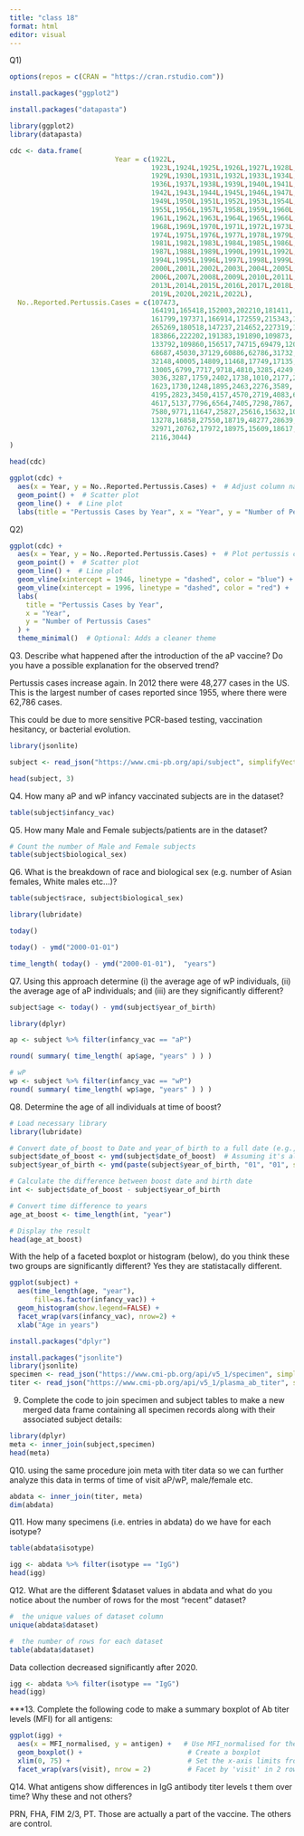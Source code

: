 ```yaml
---
title: "class 18"
format: html
editor: visual
---
```


Q1)

```r
options(repos = c(CRAN = "https://cran.rstudio.com"))
```

```r
install.packages("ggplot2")
```

```r
install.packages("datapasta")
```

```r
library(ggplot2)
library(datapasta)
```

```r
cdc <- data.frame(
                          Year = c(1922L,
                                   1923L,1924L,1925L,1926L,1927L,1928L,
                                   1929L,1930L,1931L,1932L,1933L,1934L,1935L,
                                   1936L,1937L,1938L,1939L,1940L,1941L,
                                   1942L,1943L,1944L,1945L,1946L,1947L,1948L,
                                   1949L,1950L,1951L,1952L,1953L,1954L,
                                   1955L,1956L,1957L,1958L,1959L,1960L,
                                   1961L,1962L,1963L,1964L,1965L,1966L,1967L,
                                   1968L,1969L,1970L,1971L,1972L,1973L,
                                   1974L,1975L,1976L,1977L,1978L,1979L,1980L,
                                   1981L,1982L,1983L,1984L,1985L,1986L,
                                   1987L,1988L,1989L,1990L,1991L,1992L,1993L,
                                   1994L,1995L,1996L,1997L,1998L,1999L,
                                   2000L,2001L,2002L,2003L,2004L,2005L,
                                   2006L,2007L,2008L,2009L,2010L,2011L,2012L,
                                   2013L,2014L,2015L,2016L,2017L,2018L,
                                   2019L,2020L,2021L,2022L),
  No..Reported.Pertussis.Cases = c(107473,
                                   164191,165418,152003,202210,181411,
                                   161799,197371,166914,172559,215343,179135,
                                   265269,180518,147237,214652,227319,103188,
                                   183866,222202,191383,191890,109873,
                                   133792,109860,156517,74715,69479,120718,
                                   68687,45030,37129,60886,62786,31732,28295,
                                   32148,40005,14809,11468,17749,17135,
                                   13005,6799,7717,9718,4810,3285,4249,
                                   3036,3287,1759,2402,1738,1010,2177,2063,
                                   1623,1730,1248,1895,2463,2276,3589,
                                   4195,2823,3450,4157,4570,2719,4083,6586,
                                   4617,5137,7796,6564,7405,7298,7867,
                                   7580,9771,11647,25827,25616,15632,10454,
                                   13278,16858,27550,18719,48277,28639,
                                   32971,20762,17972,18975,15609,18617,6124,
                                   2116,3044)
)
```

```r
head(cdc)
```

```r
ggplot(cdc) +
  aes(x = Year, y = No..Reported.Pertussis.Cases) +  # Adjust column names as needed
  geom_point() +  # Scatter plot
  geom_line() +  # Line plot
  labs(title = "Pertussis Cases by Year", x = "Year", y = "Number of Pertussis Cases")
```

Q2)

```r
ggplot(cdc) +
  aes(x = Year, y = No..Reported.Pertussis.Cases) +  # Plot pertussis cases by year
  geom_point() +  # Scatter plot
  geom_line() +  # Line plot
  geom_vline(xintercept = 1946, linetype = "dashed", color = "blue") +  # wP vaccine introduction
  geom_vline(xintercept = 1996, linetype = "dashed", color = "red") +   # aP vaccine switch
  labs(
    title = "Pertussis Cases by Year",
    x = "Year",
    y = "Number of Pertussis Cases"
  ) +
  theme_minimal()  # Optional: Adds a cleaner theme
```

Q3. Describe what happened after the introduction of the aP vaccine? Do you have a possible explanation for the observed trend?

Pertussis cases increase again. In 2012 there were 48,277 cases in the US. This is the largest number of cases reported since 1955, where there were 62,786 cases.

This could be due to more sensitive PCR-based testing, vaccination hesitancy, or bacterial evolution.

```r
library(jsonlite)
```

```r
subject <- read_json("https://www.cmi-pb.org/api/subject", simplifyVector = TRUE) 
```

```r
head(subject, 3)
```

Q4. How many aP and wP infancy vaccinated subjects are in the dataset?

```r
table(subject$infancy_vac)
```

Q5. How many Male and Female subjects/patients are in the dataset?

```r
# Count the number of Male and Female subjects
table(subject$biological_sex)
```

Q6. What is the breakdown of race and biological sex (e.g. number of Asian females, White males etc…)?

```r
table(subject$race, subject$biological_sex)
```

```r
library(lubridate)
```

```r
today()
```

```r
today() - ymd("2000-01-01")
```

```r
time_length( today() - ymd("2000-01-01"),  "years")
```

Q7. Using this approach determine (i) the average age of wP individuals, (ii) the average age of aP individuals; and (iii) are they significantly different?

```r
subject$age <- today() - ymd(subject$year_of_birth)
```

```r
library(dplyr)

ap <- subject %>% filter(infancy_vac == "aP")

round( summary( time_length( ap$age, "years" ) ) )
```

```r
# wP
wp <- subject %>% filter(infancy_vac == "wP")
round( summary( time_length( wp$age, "years" ) ) )
```

Q8. Determine the age of all individuals at time of boost?

```r
# Load necessary library
library(lubridate)

# Convert date_of_boost to Date and year_of_birth to a full date (e.g., January 1st of that year)
subject$date_of_boost <- ymd(subject$date_of_boost)  # Assuming it's already in 'YYYY-MM-DD' format
subject$year_of_birth <- ymd(paste(subject$year_of_birth, "01", "01", sep = "-"))  # Create a full date for year_of_birth

# Calculate the difference between boost date and birth date
int <- subject$date_of_boost - subject$year_of_birth

# Convert time difference to years
age_at_boost <- time_length(int, "year")

# Display the result
head(age_at_boost)
```

With the help of a faceted boxplot or histogram (below), do you think these two groups are significantly different? Yes they are statistacally different.

```r
ggplot(subject) +
  aes(time_length(age, "year"),
      fill=as.factor(infancy_vac)) +
  geom_histogram(show.legend=FALSE) +
  facet_wrap(vars(infancy_vac), nrow=2) +
  xlab("Age in years")
```

```r
install.packages("dplyr")
```

```r
install.packages("jsonlite")
library(jsonlite)
specimen <- read_json("https://www.cmi-pb.org/api/v5_1/specimen", simplifyVector = TRUE) 
titer <- read_json("https://www.cmi-pb.org/api/v5_1/plasma_ab_titer", simplifyVector = TRUE)
```

9.  Complete the code to join specimen and subject tables to make a new merged data frame containing all specimen records along with their associated subject details:

```r
library(dplyr)
meta <- inner_join(subject,specimen)
head(meta)
```

Q10. using the same procedure join meta with titer data so we can further analyze this data in terms of time of visit aP/wP, male/female etc.

```r
abdata <- inner_join(titer, meta)
dim(abdata)
```

Q11. How many specimens (i.e. entries in abdata) do we have for each isotype?

```r
table(abdata$isotype)
```

```r
igg <- abdata %>% filter(isotype == "IgG")
head(igg)
```

Q12. What are the different \$dataset values in abdata and what do you notice about the number of rows for the most “recent” dataset?

```r
#  the unique values of dataset column
unique(abdata$dataset)

#  the number of rows for each dataset
table(abdata$dataset)
```

Data collection decreased significantly after 2020.

```r
igg <- abdata %>% filter(isotype == "IgG")
head(igg)
```

\*\*\*13. Complete the following code to make a summary boxplot of Ab titer levels (MFI) for all antigens:

```r
ggplot(igg) +
  aes(x = MFI_normalised, y = antigen) +   # Use MFI_normalised for the x-axis
  geom_boxplot() +                          # Create a boxplot
  xlim(0, 75) +                             # Set the x-axis limits from 0 to 75
  facet_wrap(vars(visit), nrow = 2)         # Facet by 'visit' in 2 rows
```

Q14. What antigens show differences in IgG antibody titer levels t them over time? Why these and not others?

PRN, FHA, FIM 2/3, PT. Those are actually a part of the vaccine. The others are control.

